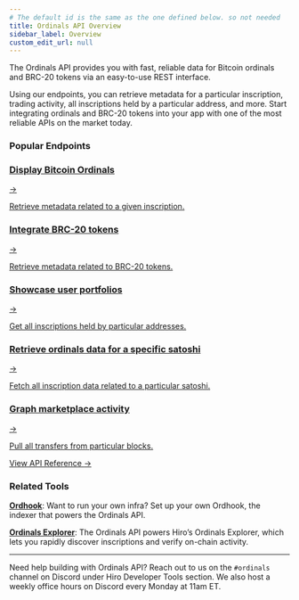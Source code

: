 ```yaml
---
# The default id is the same as the one defined below. so not needed
title: Ordinals API Overview
sidebar_label: Overview
custom_edit_url: null
---
```



<p class="p-3 rounded-lg bg-neutral-100 text-neutral-500 dark:bg-neutral-800 dark:text-neutral-400">The Ordinals API provides you with fast, reliable data for Bitcoin ordinals and BRC-20 tokens via an easy-to-use REST interface.</p>

<div class="mb-10"></div>

Using our endpoints, you can retrieve metadata for a particular inscription, trading activity, all inscriptions held by a particular address, and more. Start integrating ordinals and BRC-20 tokens into your app with one of the most reliable APIs on the market today.

### Popular Endpoints

<div class="subSections my-8">
  <a href="/ordinals/inscription-content">
    <div class="subSectionTitle"><h3>Display Bitcoin Ordinals</h3><span>→</span></div>
    <p>Retrieve metadata related to a given inscription.</p>
  </a>
  <a href="/ordinals/brc-20-tokens">
    <div class="subSectionTitle"><h3>Integrate BRC-20 tokens</h3><span>→</span></div>
    <p>Retrieve metadata related to BRC-20 tokens.</p>
  </a>
</div>

<div class="subSections my-8">
  <a href="/ordinals/list-of-inscriptions">
    <div class="subSectionTitle"><h3>Showcase user portfolios</h3><span>→</span></div>
    <p>Get all inscriptions held by particular addresses.</p>
  </a>
  <a href="/ordinals/satoshi-ordinal">
    <div class="subSectionTitle"><h3>Retrieve ordinals data for a specific satoshi</h3><span>→</span></div>
    <p>Fetch all inscription data related to a particular satoshi.</p>
  </a>
</div>

<div class="subSections my-8 w-[50%]">
  <a href="/ordinals/transfers-per-block">
    <div class="subSectionTitle"><h3>Graph marketplace activity</h3><span>→</span></div>
    <p>Pull all transfers from particular blocks.</p>
  </a>
</div>

<div class="flex justify-end my-8">
  <a href="/ordinals" class="p-3">
    View API Reference <span class="ml-1">→</span>
  </a>
</div>

### Related Tools

**[Ordhook](../ordhook/index.mdx)**: Want to run your own infra? Set up your own Ordhook, the indexer that powers the Ordinals API.

**[Ordinals Explorer](https://ordinals.hiro.so)**: The Ordinals API powers Hiro’s Ordinals Explorer, which lets you rapidly discover inscriptions and verify on-chain activity.

---

Need help building with Ordinals API? Reach out to us on the `#ordinals` channel on Discord under Hiro Developer Tools section. We also host a weekly office hours on Discord every Monday at 11am ET.